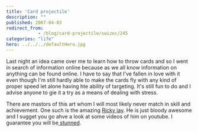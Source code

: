 ```yaml
---
title: 'Card projectile'
description: ""
published: 2007-04-03
redirect_from: 
            - /blog/card-projectile/swizec/245
categories: "life"
hero: ../../../defaultHero.jpg
---
```


Last night an idea came over me to learn how to throw cards and so I went in search of information online because as we all know information on anything can be found online. I have to say that I've fallen in love with it even though I'm still hardly able to make the cards fly with any kind of proper speed let alone having hte ability of targeting. It's still fun to do and I advise anyone to gie it a try as a means of dealing with stress.

There are mastors of this art whom I will most likely never match in skill and achievement. One such is the amazing [Ricky jay](http://www.rickyjay.com/). He is just bloody awesome and I sugget you go ahve a look at some videos of him on youtube. I guarantee you will be[ stunned](http://youtube.com/watch?v=HFAzKv8_XF4).
